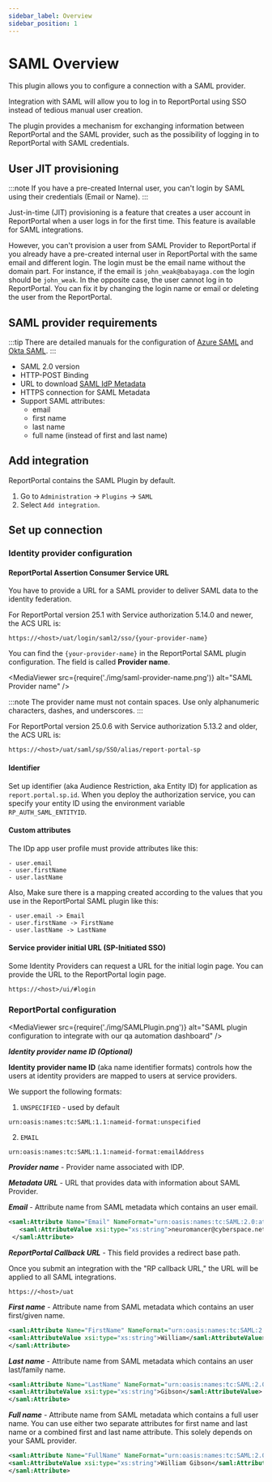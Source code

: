 ```yaml
---
sidebar_label: Overview
sidebar_position: 1
---
```


# SAML Overview

This plugin allows you to configure a connection with a SAML provider.

Integration with SAML will allow you to log in to ReportPortal using SSO
instead of tedious manual user creation.

The plugin provides a mechanism for exchanging information between ReportPortal
and the SAML provider, such as the possibility of logging in to ReportPortal
with SAML credentials.

## User JIT provisioning

:::note
If you have a pre-created Internal user, you can't login by SAML using their
credentials (Email or Name).
:::

Just-in-time (JIT) provisioning is a feature that creates a user account in
ReportPortal when a user logs in for the first time. This feature is available
for SAML integrations.

However, you can't provision a user from SAML Provider to ReportPortal if you
already have a pre-created internal user in ReportPortal with the same email
and different login. The login must be the email name without the domain part.
For instance, if the email is `john_weak@babayaga.com` the login should be
`john_weak`.
In the opposite case, the user cannot log in to ReportPortal.
You can fix it by changing the login name or email or deleting the user from
the ReportPortal.

## SAML provider requirements

:::tip
There are detailed manuals for the configuration of
[Azure SAML](/plugins/authorization/SamlProviders/AzureSaml)
and [Okta SAML](/plugins/authorization/SamlProviders/OktaSaml).
:::

- SAML 2.0 version
- HTTP-POST Binding
- URL to download [SAML IdP Metadata](https://en.wikipedia.org/wiki/SAML_metadata#Identity_provider_metadata)
- HTTPS connection for SAML Metadata
- Support SAML attributes:
    - email
    - first name
    - last name
    - full name (instead of first and last name)

## Add integration

ReportPortal contains the SAML Plugin by default.

1. Go to `Administration` -> `Plugins` -> `SAML`
2. Select `Add integration`.

## Set up connection

### Identity provider configuration

#### ReportPortal Assertion Consumer Service URL

You have to provide a URL for a SAML provider to deliver SAML data to the
identity federation.

For ReportPortal version 25.1 with Service authorization 5.14.0 and newer, the ACS URL is:

```url
https://<host>/uat/login/saml2/sso/{your-provider-name}
```

You can find the `{your-provider-name}` in the ReportPortal SAML plugin configuration.
The field is called **Provider name**.

<MediaViewer src={require('./img/saml-provider-name.png')} alt="SAML Provider name" />

:::note
The provider name must not contain spaces.
Use only alphanumeric characters, dashes, and underscores.
:::

For ReportPortal version 25.0.6 with Service authorization 5.13.2 and older, the ACS URL is:

```url
https://<host>/uat/saml/sp/SSO/alias/report-portal-sp
```

#### Identifier

Set up identifier (aka Audience Restriction, aka Entity ID) for application as
`report.portal.sp.id`.
When you deploy the authorization service, you can specify your entity ID using
the environment variable `RP_AUTH_SAML_ENTITYID`.

#### Custom attributes

The IDp app user profile must provide attributes like this:

```
- user.email
- user.firstName
- user.lastName
```

Also, Make sure there is a mapping created according to the values that you use
in the ReportPortal SAML plugin like this:

```
- user.email -> Email
- user.firstName -> FirstName
- user.lastName -> LastName
```

#### Service provider initial URL (SP-Initiated SSO)

Some Identity Providers can request a URL for the initial login page. You can
provide the URL to the ReportPortal login page.

```url
https://<host>/ui/#login
```

### ReportPortal configuration

<MediaViewer src={require('./img/SAMLPlugin.png')} alt="SAML plugin
configuration to integrate with our qa automation dashboard" />

***Identity provider name ID (Optional)***

**Identity provider name ID** (aka name identifier formats) controls how the
users at identity providers are mapped to users at service providers.

We support the following formats:

1. `UNSPECIFIED` - used by default

```urn
urn:oasis:names:tc:SAML:1.1:nameid-format:unspecified
```

2. `EMAIL`

```urn
urn:oasis:names:tc:SAML:1.1:nameid-format:emailAddress
```

***Provider name*** - Provider name associated with IDP.

***Metadata URL*** - URL that provides data with information about SAML Provider.

***Email*** - Attribute name from SAML metadata which contains an user email.

```xml
<saml:Attribute Name="Email" NameFormat="urn:oasis:names:tc:SAML:2.0:attrname-format:uri">
   <saml:AttributeValue xsi:type="xs:string">neuromancer@cyberspace.net</saml:AttributeValue>
 </saml:Attribute>
```

***ReportPortal Callback URL*** - This field provides a redirect base path.

Once you submit an integration with the "RP callback URL," the URL will be
applied to all SAML integrations.

```url
https://<host>/uat
```

***First name*** - Attribute name from SAML metadata which contains an user first/given name.

```xml
<saml:Attribute Name="FirstName" NameFormat="urn:oasis:names:tc:SAML:2.0:attrname-format:uri">
<saml:AttributeValue xsi:type="xs:string">William</saml:AttributeValue>
</saml:Attribute>
```

***Last name*** - Attribute name from SAML metadata which contains an user last/family name.

```xml
<saml:Attribute Name="LastName" NameFormat="urn:oasis:names:tc:SAML:2.0:attrname-format:uri">
<saml:AttributeValue xsi:type="xs:string">Gibson</saml:AttributeValue>
</saml:Attribute>
```

***Full name*** - Attribute name from SAML metadata which contains a full user name. You can use either two separate attributes for first name and last name or a combined first and last name attribute. This solely depends on your SAML provider.

```xml
<saml:Attribute Name="FullName" NameFormat="urn:oasis:names:tc:SAML:2.0:attrname-format:uri">
<saml:AttributeValue xsi:type="xs:string">William Gibson</saml:AttributeValue>
</saml:Attribute>
```
